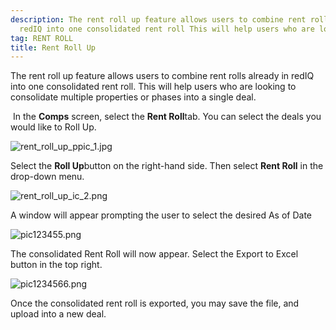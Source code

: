 ```yaml
---
description: The rent roll up feature allows users to combine rent rolls already in
  redIQ into one consolidated rent roll This will help users who are looking to consolid...
tag: RENT ROLL
title: Rent Roll Up
---
```


The rent roll up feature allows users to combine rent rolls already in redIQ into one consolidated rent roll. This will help users who are looking to consolidate multiple properties or phases into a single deal.


 In the **Comps** screen, select the **Rent Roll**tab. You can select the deals you would like to Roll Up.


<Frame>
  <img src="https://rediq.zendesk.com/hc/article_attachments/360052241572/rent_roll_up_ppic_1.jpg" alt="rent_roll_up_ppic_1.jpg" />
</Frame>


Select the **Roll Up**button on the right-hand side. Then select **Rent Roll** in the drop-down menu.


<Frame>
  <img src="https://rediq.zendesk.com/hc/article_attachments/360052363091/rent_roll_up_ic_2.png" alt="rent_roll_up_ic_2.png" />
</Frame>


A window will appear prompting the user to select the desired As of Date


<Frame>
  <img src="https://rediq.zendesk.com/hc/article_attachments/360052241932/pic123455.png" alt="pic123455.png" />
</Frame>


The consolidated Rent Roll will now appear. Select the Export to Excel button in the top right.


<Frame>
  <img src="https://rediq.zendesk.com/hc/article_attachments/360052363571/pic1234566.png" alt="pic1234566.png" />
</Frame>


Once the consolidated rent roll is exported, you may save the file, and upload into a new deal.
